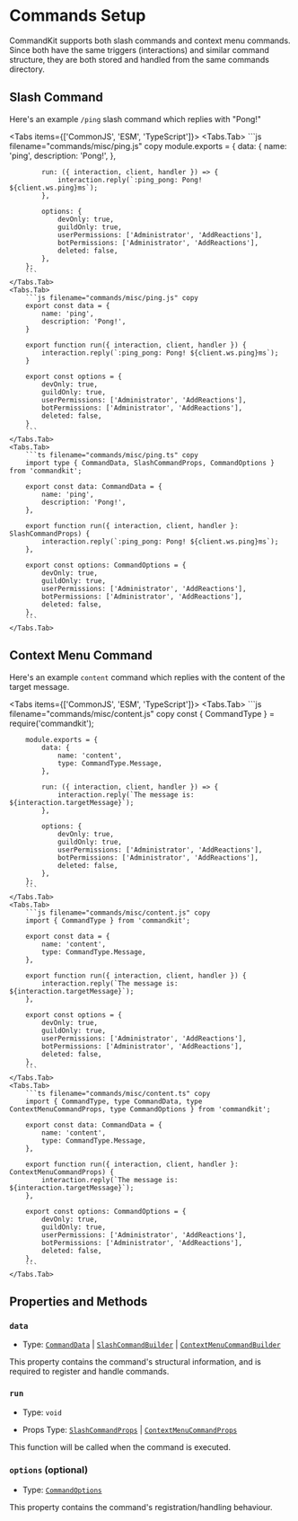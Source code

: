 
# Commands Setup

CommandKit supports both slash commands and context menu commands. Since both have the same triggers (interactions) and similar command structure, they are both stored and handled from the same commands directory.

## Slash Command

Here's an example `/ping` slash command which replies with "Pong!"

<Tabs items={['CommonJS', 'ESM', 'TypeScript']}>
    <Tabs.Tab>
        ```js filename="commands/misc/ping.js" copy
        module.exports = {
            data: {
                name: 'ping',
                description: 'Pong!',
            },

            run: ({ interaction, client, handler }) => {
                interaction.reply(`:ping_pong: Pong! ${client.ws.ping}ms`);
            },

            options: {
                devOnly: true,
                guildOnly: true,
                userPermissions: ['Administrator', 'AddReactions'],
                botPermissions: ['Administrator', 'AddReactions'],
                deleted: false,
            },
        };
        ```
    </Tabs.Tab>
    <Tabs.Tab>
        ```js filename="commands/misc/ping.js" copy
        export const data = {
            name: 'ping',
            description: 'Pong!',
        }

        export function run({ interaction, client, handler }) {
            interaction.reply(`:ping_pong: Pong! ${client.ws.ping}ms`);
        }

        export const options = {
            devOnly: true,
            guildOnly: true,
            userPermissions: ['Administrator', 'AddReactions'],
            botPermissions: ['Administrator', 'AddReactions'],
            deleted: false,
        }
        ```
    </Tabs.Tab>
    <Tabs.Tab>
        ```ts filename="commands/misc/ping.ts" copy
        import type { CommandData, SlashCommandProps, CommandOptions } from 'commandkit';

        export const data: CommandData = {
            name: 'ping',
            description: 'Pong!',
        },

        export function run({ interaction, client, handler }: SlashCommandProps) {
            interaction.reply(`:ping_pong: Pong! ${client.ws.ping}ms`);
        },

        export const options: CommandOptions = {
            devOnly: true,
            guildOnly: true,
            userPermissions: ['Administrator', 'AddReactions'],
            botPermissions: ['Administrator', 'AddReactions'],
            deleted: false,
        },
        ```
    </Tabs.Tab>

</Tabs>

## Context Menu Command

Here's an example `content` command which replies with the content of the target message.

<Tabs items={['CommonJS', 'ESM', 'TypeScript']}>
    <Tabs.Tab>
        ```js filename="commands/misc/content.js" copy
        const { CommandType } = require('commandkit');
        
        module.exports = {
            data: {
                name: 'content',
                type: CommandType.Message,
            },

            run: ({ interaction, client, handler }) => {
                interaction.reply(`The message is: ${interaction.targetMessage}`);
            },

            options: {
                devOnly: true,
                guildOnly: true,
                userPermissions: ['Administrator', 'AddReactions'],
                botPermissions: ['Administrator', 'AddReactions'],
                deleted: false,
            },
        };
        ```
    </Tabs.Tab>
    <Tabs.Tab>
        ```js filename="commands/misc/content.js" copy
        import { CommandType } from 'commandkit';

        export const data = {
            name: 'content',
            type: CommandType.Message,
        },

        export function run({ interaction, client, handler }) {
            interaction.reply(`The message is: ${interaction.targetMessage}`);
        },

        export const options = {
            devOnly: true,
            guildOnly: true,
            userPermissions: ['Administrator', 'AddReactions'],
            botPermissions: ['Administrator', 'AddReactions'],
            deleted: false,
        },
        ```
    </Tabs.Tab>
    <Tabs.Tab>
        ```ts filename="commands/misc/content.ts" copy
        import { CommandType, type CommandData, type ContextMenuCommandProps, type CommandOptions } from 'commandkit';

        export const data: CommandData = {
            name: 'content',
            type: CommandType.Message,
        },

        export function run({ interaction, client, handler }: ContextMenuCommandProps) {
            interaction.reply(`The message is: ${interaction.targetMessage}`);
        },

        export const options: CommandOptions = {
            devOnly: true,
            guildOnly: true,
            userPermissions: ['Administrator', 'AddReactions'],
            botPermissions: ['Administrator', 'AddReactions'],
            deleted: false,
        },
        ```
    </Tabs.Tab>

</Tabs>

## Properties and Methods

### `data`

-   Type: [`CommandData`](/typedef/CommandData) | [`SlashCommandBuilder`](https://discord.js.org/docs/packages/builders/main/SlashCommandBuilder:Class) | [`ContextMenuCommandBuilder`](https://discord.js.org/docs/packages/builders/main/ContextMenuCommandBuilder:Class)

This property contains the command's structural information, and is required to register and handle commands.

### `run`

-   Type: `void`

-   Props Type: [`SlashCommandProps`](/typedef/SlashCommandProps) | [`ContextMenuCommandProps`](/typedef/ContextMenuCommandProps)

This function will be called when the command is executed.

### `options` (optional)

-   Type: [`CommandOptions`](/typedef/CommandOptions)

This property contains the command's registration/handling behaviour.
